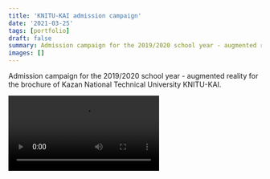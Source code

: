 ```yaml
---
title: 'KNITU-KAI admission campaign'
date: '2021-03-25'
tags: [portfolio]
draft: false
summary: Admission campaign for the 2019/2020 school year - augmented reality for the brochure of Kazan National Technical University KNITU-KAI.
images: []
---
```


Admission campaign for the 2019/2020 school year - augmented reality for the brochure of Kazan National Technical University KNITU-KAI.

<video controls="controls" loop="loop" src="../static/videos/portfolio/ar_kai.mp4" />

Responsibilities: augmented reality, app logic, UI/UX, sound.

Technologies: Unity, C#, Vuforia, FMOD.

Links:
[iOS](https://apps.apple.com/ru/app/ar-kai/id1451928948)
[Android](https://play.google.com/store/apps/details?id=com.DML.AR_KAI)
